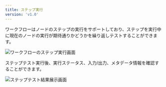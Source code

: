 ```yaml
---
title: ステップ実行
version: 'v1.0'
---
```


ワークフローはノードのステップの実行をサポートしており、ステップを実行中に現在のノードの実行が期待通りかどうかを繰り返しテストすることができます。

<Frame caption="ステップ実行画面">
  <img src="../../.gitbook/assets/output (3) (3).png" alt="ワークフローのステップ実行画面" />
</Frame>

ステップテスト実行後、実行ステータス、入力/出力、メタデータ情報を確認することができます。

<Frame caption="ステップテストの結果">
  <img src="../../.gitbook/assets/output (4) (2).png" alt="ステップテスト結果展示画面" />
</Frame>